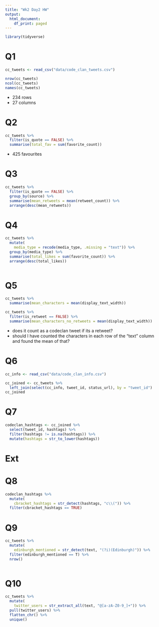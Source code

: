 ```yaml
---
title: "Wk2 Day2 HW"
output:
  html_document:
    df_print: paged
---
```

```r
library(tidyverse)
```

# Q1

```r
cc_tweets <- read_csv("data/code_clan_tweets.csv")

nrow(cc_tweets)
ncol(cc_tweets)
names(cc_tweets)
```
* 234 rows
* 27 columns

# Q2

```r
cc_tweets %>% 
  filter(is_quote == FALSE) %>% 
  summarise(total_fav = sum(favorite_count))
```
* 425 favourites

# Q3
```r
cc_tweets %>% 
  filter(is_quote == FALSE) %>% 
  group_by(source) %>% 
  summarise(mean_retweets = mean(retweet_count)) %>% 
  arrange(desc(mean_retweets))
```

# Q4
```r
cc_tweets %>% 
  mutate(
    media_type = recode(media_type, .missing = "text")) %>%
  group_by(media_type) %>% 
  summarise(total_likes = sum(favorite_count)) %>% 
  arrange(desc(total_likes))
  
```

# Q5
```r
cc_tweets %>% 
  summarise(mean_characters = mean(display_text_width))

cc_tweets %>% 
  filter(is_retweet == FALSE) %>% 
  summarise(mean_characters_no_retweets = mean(display_text_width))

```
* does it count as a codeclan tweet if its a retweet? 
* should I have counted the characters in each row of the "text" column and found the mean of that?

# Q6

```r
cc_info <- read_csv("data/code_clan_info.csv")
```

```r
cc_joined <- cc_tweets %>% 
  left_join(select(cc_info, tweet_id, status_url), by = "tweet_id")
cc_joined
```
# Q7

```r
codeclan_hashtags <- cc_joined %>% 
  select(tweet_id, hashtags) %>% 
  filter(hashtags != is.na(hashtags)) %>% 
  mutate(hashtags = str_to_lower(hashtags))
```

# Ext
# Q8

```r
codeclan_hashtags %>% 
  mutate(
    cbracket_hashtags = str_detect(hashtags, "c\\(")) %>% 
  filter(cbracket_hashtags == TRUE)
```
# Q9

```r
cc_tweets %>% 
  mutate(
    edinburgh_mentioned = str_detect(text, "(?i)(Edinburgh)")) %>% 
  filter(edinburgh_mentioned == T) %>% 
  nrow()
  
```

# Q10
```r
cc_tweets %>% 
  mutate(
    twitter_users = str_extract_all(text, "@[a-zA-Z0-9_]+")) %>% 
  pull(twitter_users) %>% 
  flatten_chr() %>% 
  unique()
  
  
```






